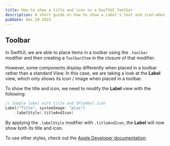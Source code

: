 ```yaml
---
title: How to show a title and icon in a SwiftUI Toolbar
description: A short guide on how to show a Label's text and icon when placed in a SwiftUI toolbar
pubDate: Dec 29 2023
---
```


## Toolbar

In SwiftUI, we are able to place items in a toolbar using the `.toolbar` modifier
and then creating a `ToolbarItem` in the closure of that modifier.

However, some components display differently when placed in a toolbar rather than a
standard View. In this case, we are taking a look at the **Label** view, which only
shows its icon / image when placed in a toolbar.

To show the title and icon, we need to modify the **Label** view with the following:

```swift
// Sample label with title and SFSymbol icon
Label("Title", systemImage: "plus")
    .labelStyle(.titleAndIcon)
```

By applying the `.labelStyle` modifier with `.titleAndIcon`, the **Label** will now show
both its title and icon.

To use other styles, check out the [Apple Developer documentation](https://developer.apple.com/documentation/swiftui/labelstyle).

